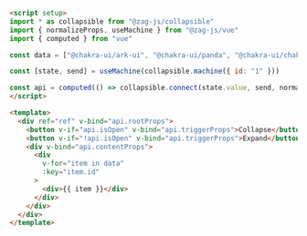 ```md
<script setup>
import * as collapsible from "@zag-js/collapsible"
import { normalizeProps, useMachine } from "@zag-js/vue"
import { computed } from "vue"

const data = ["@chakra-ui/ark-ui", "@chakra-ui/panda", "@chakra-ui/chakra-ui"]

const [state, send] = useMachine(collapsible.machine({ id: "1" }))

const api = computed(() => collapsible.connect(state.value, send, normalizeProps))
</script>

<template>
  <div ref="ref" v-bind="api.rootProps">
    <button v-if="api.isOpen" v-bind="api.triggerProps">Collapse</button>
    <button v-if="!api.isOpen" v-bind="api.triggerProps">Expand</button>
    <div v-bind="api.contentProps">
      <div
        v-for="item in data"
        :key="item.id"
      >
        <div>{{ item }}</div>
      </div>
    </div>
  </div>
</template>
```
